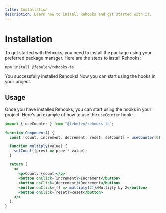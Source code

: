```yaml
---
title: Installation
description: Learn how to install Rehooks and get started with it.
---
```



# Installation

To get started with Rehooks, you need to install the package using your preferred package manager. Here are the steps to install Rehooks:

```bash title="Terminal"
npm install @febelen/rehooks-ts
```

You successfully installed Rehooks! Now you can start using the hooks in your project.

## Usage

Once you have installed Rehooks, you can start using the hooks in your project. Here's an example of how to use the `useCounter` hook:

```jsx title="Component.tsx"
import { useCounter } from "@febelen/rehooks-ts";

function Component() {
  const [count, increment, decrement, reset, setCount] = useCounter(0);

  function multiply(value) {
    setCount((prev) => prev * value);
  }

  return (
    <>
      <p>Count: {count}</p>
      <button onClick={increment}>Increment</button>
      <button onClick={decrement}>Decrement</button>
      <button onClick={() => multiply(2)}>Multiply by 2</button>
      <button onClick={reset}>Reset</button>
    </>
  );
}
```
